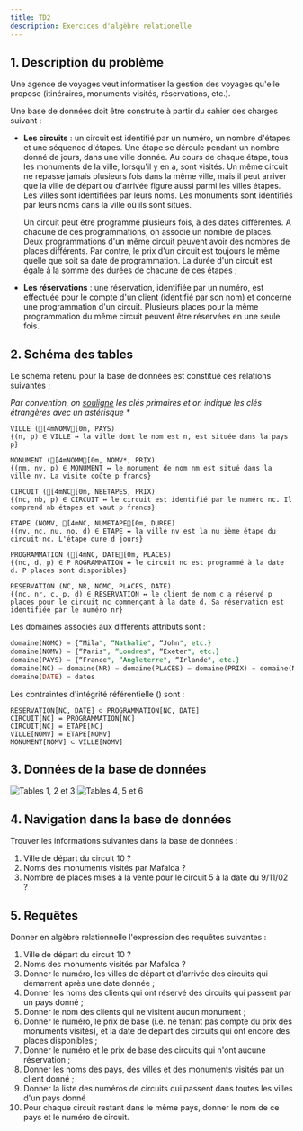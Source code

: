 ```yaml
---
title: TD2
description: Exercices d'algèbre relationelle
---
```


## 1. Description du problème

Une agence de voyages veut informatiser la gestion des voyages qu'elle propose (itinéraires, monuments visités, réservations, etc.). 

Une base de données doit être construite à partir du cahier des charges suivant : 


* **Les circuits** : un circuit est identifié par un numéro, un nombre d'étapes et une séquence d'étapes. Une étape se déroule pendant un nombre donné de jours, dans une ville donnée. Au cours de chaque étape, tous les monuments de la ville, lorsqu'il y en a, sont visités. Un même circuit ne repasse jamais plusieurs fois dans la même ville, mais il peut arriver que la ville de départ ou d'arrivée figure aussi parmi les villes étapes. Les villes sont identifiées par leurs noms. Les monuments sont identifiés par leurs noms dans la ville où ils sont situés. 

    Un circuit peut être programmé plusieurs fois, à des dates différentes. A chacune de ces programmations, on associe un nombre de places. Deux programmations d'un même circuit peuvent avoir des nombres de places différents. Par contre, le prix d'un circuit est toujours le même quelle que soit sa date de programmation. La durée d'un circuit est égale à la somme des durées de chacune de ces étapes ; 
* **Les réservations** : une réservation, identifiée par un numéro, est effectuée pour le compte d'un client (identifié par son nom) et concerne une programmation d'un circuit. Plusieurs places pour la même programmation du même circuit peuvent être réservées en une seule fois.

## 2. Schéma des tables

Le schéma retenu pour la base de données est constitué des relations suivantes ; 

_Par convention, on <u>souligne</u> les clés primaires et on indique les clés étrangères avec un astérisque *_

```ansi wrap
VILLE ([4mNOMV[0m, PAYS)
{(n, p) ∈ VILLE ↔ la ville dont le nom est n, est située dans la pays p}

MONUMENT ([4mNOMM[0m, NOMV*, PRIX)
{(nm, nv, p) ∈ MONUMENT ↔ le monument de nom nm est situé dans la ville nv. La visite coûte p francs}

CIRCUIT ([4mNC[0m, NBETAPES, PRIX)
{(nc, nb, p) ∈ CIRCUIT ↔ le circuit est identifié par le numéro nc. Il comprend nb étapes et vaut p francs}

ETAPE (NOMV, [4mNC, NUMETAPE[0m, DUREE)
{(nv, nc, nu, no, d) ∈ ETAPE ↔ la ville nv est la nu ième étape du circuit nc. L'étape dure d jours}

PROGRAMMATION ([4mNC, DATE[0m, PLACES)
{(nc, d, p) ∈ P ROGRAMMATION ↔ le circuit nc est programmé à la date d. P places sont disponibles}

RESERVATION (NC, NR, NOMC, PLACES, DATE)
{(nc, nr, c, p, d) ∈ RESERVATION ↔ le client de nom c a réservé p places pour le circuit nc commençant à la date d. Sa réservation est identifiée par le numéro nr}
```

Les domaines associés aux différents attributs sont :

```sql wrap
domaine(NOMC) = {“Mila", “Nathalie", “John", etc.}
domaine(NOMV) = {“Paris", “Londres", “Exeter", etc.}
domaine(PAYS) = {“France", “Angleterre", “Irlande", etc.}
domaine(NC) = domaine(NR) = domaine(PLACES) = domaine(PRIX) = domaine(NUMETAPE) = domaine(NBETAPES) = domaine(DUREE) = entiers ≥ 0
domaine(DATE) = dates
```

Les contraintes d'intégrité référentielle () sont :

```
RESERVATION[NC, DATE] ⊂ PROGRAMMATION[NC, DATE]
CIRCUIT[NC] = PROGRAMMATION[NC]
CIRCUIT[NC] = ETAPE[NC]
VILLE[NOMV] = ETAPE[NOMV]
MONUMENT[NOMV] ⊂ VILLE[NOMV]
```

<div class="page-break"></div>

## 3. Données de la base de données

![Tables 1, 2 et 3](06-td2-algebre-01-tables-123.png)
![Tables 4, 5 et 6](06-td2-algebre-02-tables-456.png)

<div class="page-break"></div>
<div class="page-break"></div>

## 4. Navigation dans la base de données

Trouver les informations suivantes dans la base de données :

1. Ville de départ du circuit 10 ?
2. Noms des monuments visités par Mafalda ?
3. Nombre de places mises à la vente pour le circuit 5 à la date du 9/11/02 ?

## 5. Requêtes

Donner en algèbre relationnelle l'expression des requêtes suivantes :

1. Ville de départ du circuit 10 ?
2. Noms des monuments visités par Mafalda ?
3. Donner le numéro, les villes de départ et d'arrivée des circuits qui démarrent après une date donnée ;
4. Donner les noms des clients qui ont réservé des circuits qui passent par un pays donné ;
5. Donner le nom des clients qui ne visitent aucun monument ;
6. Donner le numéro, le prix de base (i.e. ne tenant pas compte du prix des monuments visités), et la date de départ des circuits qui ont encore des places disponibles ;
7. Donner le numéro et le prix de base des circuits qui n'ont aucune réservation ;
8. Donner les noms des pays, des villes et des monuments visités par un client donné ;
9. Donner la liste des numéros de circuits qui passent dans toutes les villes d'un pays donné
10. Pour chaque circuit restant dans le même pays, donner le nom de ce pays et le numéro de circuit.
